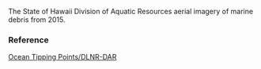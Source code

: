 The State of Hawaii Division of Aquatic Resources aerial imagery of marine debris from 2015.

### Reference

[Ocean Tipping Points/DLNR-DAR](http://www.pacioos.hawaii.edu/projects/oceantippingpoints/#data)